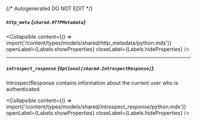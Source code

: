 {/* Autogenerated DO NOT EDIT  */}

##### `http_meta` *{`shared.HTTPMetadata`}*

<Collapsible content={() => import('/content/types/models/shared/http_metadata/python.mdx')} openLabel={Labels.showProperties} closeLabel={Labels.hideProperties} />


---
##### `introspect_response` *{`Optional[shared.IntrospectResponse]`}*
IntrospectResponse contains information about the current user who is authenticated.

<Collapsible content={() => import('/content/types/models/shared/introspect_response/python.mdx')} openLabel={Labels.showProperties} closeLabel={Labels.hideProperties} />




